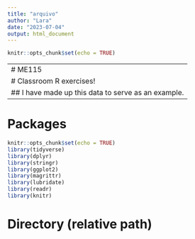 ```yaml
---
title: "arquivo"
author: "Lara"
date: "2023-07-04"
output: html_document
---
```


```r
knitr::opts_chunk$set(echo = TRUE)
```

-----------------------------------------------------------------------------------------------
# ME115
# Classroom R exercises!
## I have made up this data to serve as an example.
-----------------------------------------------------------------------------------------------

# Packages
```r
knitr::opts_chunk$set(echo = TRUE)
library(tidyverse)
library(dplyr)
library(stringr)
library(ggplot2)
library(magrittr)
library(lubridate)
library(readr)
library(knitr)
```

# Directory (relative path)

